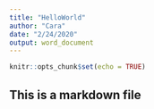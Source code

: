 ```yaml
---
title: "HelloWorld"
author: "Cara"
date: "2/24/2020"
output: word_document
---
```


```r
knitr::opts_chunk$set(echo = TRUE)
```

## This is a markdown file
